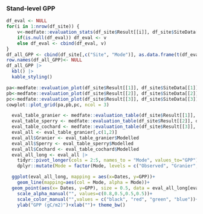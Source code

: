 ### Stand-level GPP
```r
df_eval <- NULL
for(i in 1:nrow(df_site)) {
    v<-medfate::evaluation_stats(df_site$Result[[i]], df_site$SiteData[[i]]$measuredData, type= "GPP")
    if(is.null(df_eval)) df_eval <- v
    else df_eval <- cbind(df_eval, v)
}
df_all_GPP <- cbind(df_site[,c("Site", "Mode")], as.data.frame(t(df_eval)))
row.names(df_all_GPP)<- NULL
df_all_GPP |> 
  kbl() |>
  kable_styling()
```

```r
pa<-medfate::evaluation_plot(df_site$Result[[1]], df_site$SiteData[[1]]$measuredData, type= "GPP", plotType = "scatter")+labs(subtitle="Granier")
pb<-medfate::evaluation_plot(df_site$Result[[2]], df_site$SiteData[[2]]$measuredData, type= "GPP", plotType = "scatter")+labs(subtitle="Sperry")
pc<-medfate::evaluation_plot(df_site$Result[[3]], df_site$SiteData[[3]]$measuredData, type= "GPP", plotType = "scatter")+labs(subtitle="Cochard")
cowplot::plot_grid(pa,pb,pc, ncol = 3)
```

```r
  eval_table_granier <- medfate::evaluation_table(df_site$Result[[1]], df_site$SiteData[[1]]$measuredData, type= "GPP")
  eval_table_sperry <- medfate::evaluation_table(df_site$Result[[2]], df_site$SiteData[[2]]$measuredData, type= "GPP")
  eval_table_cochard <- medfate::evaluation_table(df_site$Result[[3]], df_site$SiteData[[3]]$measuredData, type= "GPP")
  eval_all <- eval_table_granier[,c(1,2)]
  eval_all$Granier <- eval_table_granier$Modelled
  eval_all$Sperry <- eval_table_sperry$Modelled
  eval_all$Cochard <- eval_table_cochard$Modelled
  eval_all_long <- eval_all |>
    tidyr::pivot_longer(cols = 2:5, names_to = "Mode", values_to="GPP") |>
    dplyr::mutate(Mode = factor(Mode, levels = c("Observed", "Granier", "Sperry", "Cochard")))

  ggplot(eval_all_long, mapping = aes(x=Dates, y=GPP))+
    geom_line(mapping=aes(col = Mode, alpha = Mode))+
  geom_point(aes(x= Dates, y=GPP), size = 0.5, data = eval_all_long[eval_all_long$Mode=="Observed",])+
    scale_alpha_manual("", values=c(0.8,0.5,0.5,0.5))+
    scale_color_manual("",values = c("black", "red", "green", "blue"))+
    ylab("GPP (gC/m2)")+xlab("")+ theme_bw()
```
